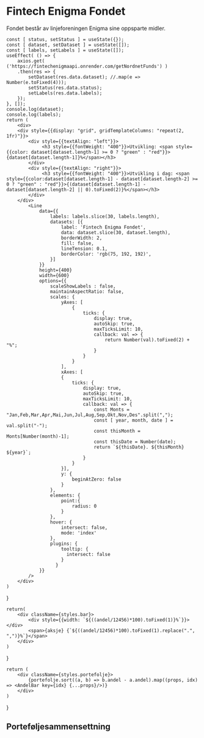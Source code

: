 # Fintech Enigma Fondet
Fondet består av linjeforeningen Enigma sine oppsparte midler. 




    const [ status, setStatus ] = useState({});
    const [ dataset, setDataset ] = useState([]);
    const [ labels, setLabels ] = useState([]);
    useEffect( () => {
        axios.get( ('https://fintechenigmaapi.onrender.com/getNordnetFunds') )
        .then(res => {
            setDataset(res.data.dataset); //.map(e => Number(e.toFixed(4)));
            setStatus(res.data.status);
            setLabels(res.data.labels);
        });
    }, []);
    console.log(dataset);
    console.log(labels);
    return (
        <div>
        <div style={{display: "grid", gridTemplateColumns: "repeat(2, 1fr)"}}>
            <div style={{textAlign: "left"}}>
                 <h3 style={{fontWeight: "400"}}>Utvikling: <span style={{color: dataset[dataset.length-1] >= 0 ? "green" : "red"}}>{dataset[dataset.length-1]}%</span></h3>
            </div>
            <div style={{textAlign: "right"}}>
                 <h3 style={{fontWeight: "400"}}>Utvikling i dag: <span style={{color:dataset[dataset.length-1] - dataset[dataset.length-2] >= 0 ? "green" : "red"}}>{(dataset[dataset.length-1] - dataset[dataset.length-2] || 0).toFixed(2)}%</span></h3>
            </div>
        </div>
            <Line 
                data={{
                    labels: labels.slice(30, labels.length),
                    datasets: [{
                        label: 'Fintech Enigma Fondet',
                        data: dataset.slice(30, dataset.length),
                        borderWidth: 2,
                        fill: false,
                        lineTension: 0.1,
                        borderColor: 'rgb(75, 192, 192)',
                    }]
                }}
                height={400}
                width={600}
                options={{
                    scaleShowLabels : false,
                    maintainAspectRatio: false,
                    scales: {
                        yAxes: [
                            {
                                ticks: {
                                    display: true,
                                    autoSkip: true,
                                    maxTicksLimit: 10,
                                    callback: val => {
                                        return Number(val).toFixed(2) + "%";
                                    }
                                }
                            }
                        ],
                        xAxes: [
                        {
                            ticks: {
                                display: true,
                                autoSkip: true,
                                maxTicksLimit: 10,
                                callback: val => {
                                    const Monts = "Jan,Feb,Mar,Apr,Mai,Jun,Jul,Aug,Sep,Okt,Nov,Des".split(",");
                                    const [ year, month, date ] = val.split("-");
                                    const thisMonth = Monts[Number(month)-1];
                                    const thisDate = Number(date);
                                    return `${thisDate}. ${thisMonth} ${year}`;
                                }
                            }
                        }],
                        y: {
                            beginAtZero: false
                        }
                    },
                    elements: {
                        point:{
                            radius: 0
                        }
                    },
                    hover: {
                        intersect: false,
                        mode: 'index'
                    },
                    plugins: {
                        tooltip: {
                          intersect: false
                        }
                      }
                }}
            />
        </div>
    )
}

    return(
        <div className={styles.bar}>
            <div style={{width: `${((andel/12456)*100).toFixed(1)}%`}}></div>
            <span>{aksje} {`${((andel/12456)*100).toFixed(1).replace(".", ",")}%`}</span>
        </div>
    )
}

    return (
        <div className={styles.portefolje}>
            {portefolje.sort((a, b) => b.andel - a.andel).map((props, idx) => <AndelBar key={idx} {...props}/>)}
        </div>
    )
}

<NordnetGraf />

## Porteføljesammensettning

<Portefolje />
